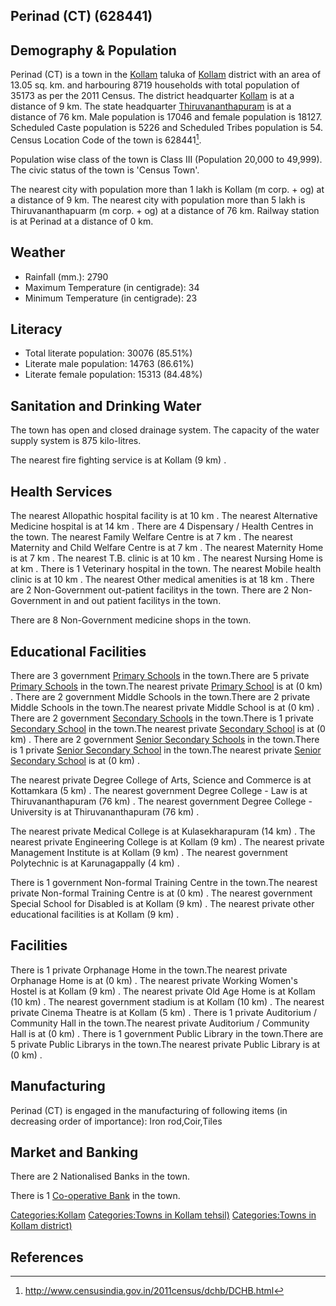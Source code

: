 {{Infobox settlement
| name=Perinad (CT)
| native_name=
| native_name_lang=
| other_name=
| nickname=
| settlement_type=Town
| image_skyline=
| image_alt=
| image_caption=
| pushpin_map=India Kerala
| pushpin_label_position=right
| pushpin_map_alt=
| pushpin_map_caption=Location in Kerala, India
| latd=
| latm=
| lats=
| latNS=
| longd=
| longm=
| longs=
| longEW=
| coordinates_display=inline,title
| subdivision_type=Country
| subdivision_name={{flag|India}}
| subdivision_type1=[[States and territories of India|State]]
| subdivision_name1=Kerala 
| subdivision_type2=[[List of districts of India|District]]
| subdivision_name2=Kollam
| subdivision_type3=Tahsil
| subdivision_name3=Kollam
| website=
| established_title=<!-- Established -->
| established_date=
| founder=
| named_for=
| government_type=
| governing_body=
| unit_pref=Metric
| area_footnotes=
| area_rank=
| area_total_km2=13.05
| elevation_footnotes=
| elevation_m=
| population_total=35173
| population_as_of=2011
| population_rank=
| population_density_km2=2695
| population_demonym=
| population_footnotes=
| demographics_type1=Languages=
| demographics1_title1=Official=
| demographics1_info1=[[Malayalam language|Malayalam]]
| timezone1=[[Indian Standard Time|IST]]
| utc_offset1==+5:30
| postal_code_type=[[Postal Index Number|PIN]]
| postal_code=
| area_code_type=Telephone code
| area_code=
| registration_plate=
| blank1_name_sec1=Nearest city
| blank1_info_sec1=[[Kollam (m corp. + og) ]]
| blank2_name_sec1=[[Human sex ratio|Sex ratio]]
| blank2_info_sec1=1063
| blank3_name_sec1=Literacy
| blank3_info_sec1=85.51%
| blank1_name_sec2=[[2011 Census of India|2011 census]] code
| blank1_info_sec2=628441
| footnotes=
}}

== Perinad (CT) (628441) ==

== Demography & Population ==

Perinad (CT) is a town in the [[Kollam]] taluka of [[Kollam]] district with an area of 13.05 sq. km. and harbouring 8719 households with total population of 35173 as per the 2011 Census. The district headquarter [[Kollam]] is at a distance of 9 km. The state headquarter [[Thiruvananthapuram]] is at a distance of 76 km. Male population is 17046 and female population is 18127. Scheduled Caste population is 5226 and Scheduled Tribes population is 54. Census Location Code of the town is 628441<ref>http://www.censusindia.gov.in/2011census/dchb/DCHB.html</ref>.

Population wise class of the town is Class III (Population 20,000 to 49,999).
The civic status of the town is 'Census Town'.

The nearest city with population more than 1 lakh is Kollam (m corp. + og)  at a distance of 9 km. The nearest city with population more than 5 lakh is Thiruvananthapuarm (m corp. + og) at a distance of 76 km. Railway station is at Perinad at a distance of 0 km.


== Weather ==  
* Rainfall (mm.): 2790 
* Maximum Temperature (in centigrade): 34
* Minimum Temperature (in centigrade): 23


== Literacy ==  
* Total literate population: 30076 (85.51%)
* Literate male population: 14763 (86.61%)
* Literate female population: 15313 (84.48%)


== Sanitation and Drinking Water ==  
The town has open and closed drainage system.
The capacity of the water supply system is 875 kilo-litres.

The nearest fire fighting service is at Kollam (9 km) .


== Health Services ==
The nearest Allopathic hospital facility is at 10 km .
The nearest Alternative Medicine hospital is at 14 km .
There are 4 Dispensary / Health Centres in the town.
The nearest Family Welfare Centre is at 7 km .
The nearest Maternity and Child Welfare Centre is at 7 km .
The nearest Maternity Home is at 7 km .
The nearest T.B. clinic is at 10 km .
The nearest Nursing Home is at  km .
There is 1 Veterinary hospital in the town.
The nearest Mobile health clinic is at 10 km .
The nearest Other medical amenities is at 18 km .
There are 2 Non-Government out-patient facilitys in the town.
There are 2 Non-Government in and out patient facilitys in the town.

There are 8 Non-Government medicine shops in the town.


== Educational Facilities ==
There are 3 government [[Primary School]]s in the town.There are 5 private [[Primary School]]s in the town.The nearest private [[Primary School]] is at  (0 km) .
There are 2 government Middle Schools in the town.There are 2 private Middle Schools in the town.The nearest private Middle School is at  (0 km) .
There are 2 government [[Secondary School]]s in the town.There is 1 private [[Secondary School]] in the town.The nearest private [[Secondary School]] is at  (0 km) .
There are 2 government [[Senior Secondary School]]s in the town.There is 1 private [[Senior Secondary School]] in the town.The nearest private [[Senior Secondary School]] is at  (0 km) .
 
 
 
 
 
The nearest private Degree College of Arts, Science and Commerce is at Kottamkara (5 km) .
The nearest government Degree College - Law is at Thiruvananthapuram (76 km) .
The nearest government Degree College - University is at Thiruvananthapuram (76 km) .
 
The nearest private Medical College is at Kulasekharapuram (14 km) .
The nearest private Engineering College is at Kollam (9 km) .
The nearest private Management Institute is at Kollam (9 km) .
The nearest government Polytechnic is at Karunagappally (4 km) .
 
There is 1 government Non-formal Training Centre in the town.The nearest private Non-formal Training Centre is at  (0 km) .
The nearest government Special School for Disabled is at Kollam (9 km) .
The nearest private other educational facilities is at Kollam (9 km) .


== Facilities ==
There is 1 private Orphanage Home in the town.The nearest private Orphanage Home is at  (0 km) .
The nearest private Working Women's Hostel is at Kollam (9 km) .
The nearest private Old Age Home is at Kollam (10 km) .
The nearest government stadium is at Kollam (10 km) .
The nearest private Cinema Theatre is at Kollam (5 km) .
There is 1 private Auditorium / Community Hall in the town.The nearest private Auditorium / Community Hall is at  (0 km) .
There is 1 government Public Library in the town.There are 5 private Public Librarys in the town.The nearest private Public Library is at  (0 km) .


== Manufacturing ==
Perinad (CT) is engaged in the manufacturing of following items (in decreasing order of importance): Iron rod,Coir,Tiles


== Market and Banking ==
There are 2 Nationalised Banks in the town.

There is 1 [[Co-operative Bank]] in the town.




[[Categories:Kollam]]
[[Categories:Towns in Kollam tehsil)]]
[[Categories:Towns in Kollam district)]]


== References ==
{{Reflist}}



